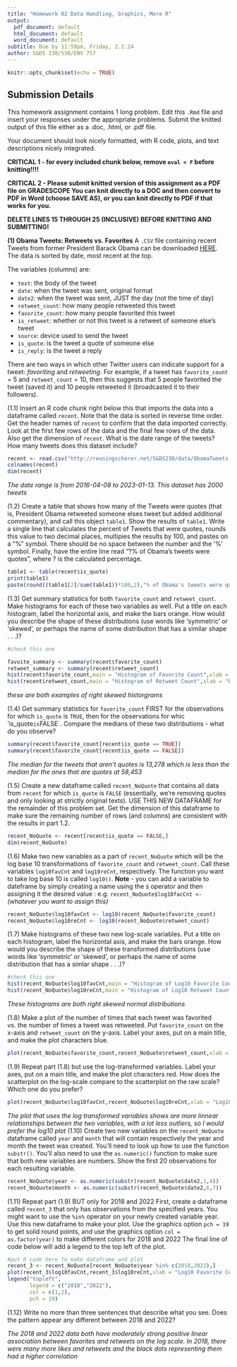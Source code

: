 ---
title: "Homework 02 Data Handling, Graphics, More R"
output:
  pdf_document: default
  html_document: default
  word_document: default
subtitle: Due by 11:59pm, Friday, 2.2.24
author: S&DS 230/530/ENV 757
---

```{r setup, include=FALSE}
knitr::opts_chunk$set(echo = TRUE)
```

## Submission Details

This homework assignment contains 1 long problem. Edit this `.Rmd` file and insert your responses under the appropriate problems. Submit the knitted output of this file either as a .doc, .html, or .pdf file.

Your document should look nicely formatted, with R code, plots, and text descriptions nicely integrated. 

**CRITICAL 1 - for every included chunk below, remove `eval = F` before knitting!!!!**

**CRITICAL 2 - Please submit knitted version of this assignment as a PDF file on GRADESCOPE  You can knit directly to a DOC and then convert to PDF in Word (choose SAVE AS), or you can knit directly to PDF if that works for you.**

**DELETE LINES 15 THROUGH 25 (INCLUSIVE) BEFORE KNITTING AND SUBMITTING!**

**(1) Obama Tweets: Retweets vs. Favorites**  A `.CSV` file containing recent Tweets from former President Barack Obama can be downloaded [HERE](http://reuningscherer.net/S&DS230/data/ObamaTweets.csv).  The data is sorted by date, most recent at the top.

The variables (columns) are:

* `text`: the body of the tweet
* `date`: when the tweet was sent, original format
* `date2`: when the tweet was sent, JUST the day (not the time of day)
* `retweet_count`: how many people retweeted this tweet
* `favorite_count`: how many people favorited this tweet
* `is_retweet`: whether or not this tweet is a retweet of someone else's tweet
* `source`: device used to send the tweet
* `is_quote`: is the tweet a quote of someone else
* `is_reply`: is the tweet a reply


There are two ways in which other Twitter users can indicate support for a tweet: _favoriting_ and _retweeting_. For example, if a tweet has `favorite_count` = 5 and `retweet_count` = 10, then this suggests that 5 people favorited the tweet (saved it) and 10 people retweeted it (broadcasted it to their followers). 

(1.1) Insert an R code chunk right below this that imports the data into a dataframe called `recent`.  Note that the data is sorted in reverse time order.  Get the header names of `recent` to confirm that the data imported correctly.  Look at the first few rows of the data and the final few rows of the data. Also get the dimension of `recent`. What is the date range of the tweets?  How many tweets does this dataset include?  

```{r}
recent <- read.csv("http://reuningscherer.net/S&DS230/data/ObamaTweets.csv")
colnames(recent)
dim(recent)
```
*The date range is from 2016-04-08 to 2023-01-13. This dataset has 2000 tweets*

(1.2) Create a table that shows how many of the Tweets were quotes (that is, President Obama retweeted someone elses tweet but added additional commentary), and call this object `table1`.  Show the results of `table1`.  Write a single line that calculates the percent of Tweets that were quotes, rounds this value to two decimal places, multipies the results by 100, and pastes on a "%" symbol.  There should be no space between the number and the '%' symbol.  Finally, have the entire line read  "?% of Obama's tweets were quotes", where ? is the calculated percentage.

```{r}
table1 <- table(recent$is_quote)
print(table1)
paste(round((table1[2]/sum(table1))*100,2),"% of Obama's tweets were quotes",sep = "")
```

(1.3) Get summary statistics for both `favorite_count` and `retweet_count`.  Make histograms for each of these two variables as well.  Put a title on each histogram, label the horizontal axis, and make the bars orange.  How would you describe the shape of these distributions (use words like 'symmetric' or 'skewed', or perhaps the name of some distribution that has a similar shape . . .)?

```{r}
#check this one

favoite_summary <- summary(recent$favorite_count)
retweet_summary <- summary(recent$retweet_count)
hist(recent$favorite_count,main = "Histogram of Favorite Count",xlab = "Favorite Count",col = "orange")
hist(recent$retweet_count,main = "Histogram of Retweet Count",xlab = "Retweet Count",col = "orange")
```
*these are both examples of right skewed historgrams*

(1.4) Get summary statistics for `favorite_count` FIRST for the observations for which `is_quote` is `TRUE`, then for the observations for whic 'is_quote` is `FALSE`. Compare the medians of these two distributions - what do you observe?

```{r}
summary(recent$favorite_count[recent$is_quote == TRUE])
summary(recent$favorite_count[recent$is_quote == FALSE])
```
*The median for the tweets that aren't quotes is 13,278 which is less than the median for the ones that are quotes at 58,453*

(1.5) Create a new dataframe called `recent_NoQuote` that contains all data from `recent` for which `is_quote` is `FALSE` (essentially, we're removing quotes and only looking at strictly original texts).  USE THIS NEW DATAFRAME for the remainder of this problem set.  Get the dimension of this dataframe to make sure the remaining number of rows (and columns) are consistent with the results in part 1.2.

```{r}
recent_NoQuote <- recent[recent$is_quote == FALSE,]
dim(recent_NoQuote)
```
(1.6) Make two new variables as a part of `recent_NoQuote` which will be the log base 10 transformations of `favorite_count` and `retweet_count`.  Call these variables `log10favCnt` and `log10reCnt`, respectively.  The function you want to take log base 10 is called `log10()`. **Note** - you can add a variable to dateframe by simply creating a name using the `$` operator and then assigning it the desired value : e.g. `recent_NoQuote$log10facCnt <-` *(whatever you want to assign this)*

```{r}
recent_NoQuote$log10favCnt <- log10(recent_NoQuote$favorite_count)
recent_NoQuote$log10reCnt <- log10(recent_NoQuote$retweet_count)
```
(1.7)  Make histograms of these two new log-scale variables. Put a title on each histogram, label the horizontal axis, and make the bars orange.  How would you describe the shape of these transformed distributions (use words like 'symmetric' or 'skewed', or perhaps the name of some distribution that has a simlar shape . . .)?

```{r}
#check this one
hist(recent_NoQuote$log10favCnt,main = "Histogram of Log10 Favorite Count",xlab = "Log10 Favorite Count",col = "orange")
hist(recent_NoQuote$log10reCnt,main = "Histogram of Log10 Retweet Count",xlab = "Log10 Retweet Count",col = "orange")
```

*These histograms are both right skewed normal distributions* 

(1.8)  Make a plot of the number of times that each tweet was favorited vs. the number of times a tweet was retweeted.  Put `favorite_count` on the x-axis and `retweet_count` on the y-axis. Label your axes, put on a main title, and make the plot characters blue.

```{r}
plot(recent_NoQuote$favorite_count,recent_NoQuote$retweet_count,xlab = "Favorite Count",ylab = "Retweet Count",main = "Retweet Count vs. Favorite Count",col = "blue")
```
(1.9) Repeat part (1.8) but use the log-transformed variables.  Label your axes, put on a main title, and make the plot characters red.  How does the scatterplot on the log-scale compare to the scatterplot on the raw scale?  Which one do you prefer?

```{r}
plot(recent_NoQuote$log10favCnt,recent_NoQuote$log10reCnt,xlab = "Log10 Favorite Count",ylab = "Log10 Retweet Count",main = "Log10 Retweet Count vs. Log10 Favorite Count",col = "red")
```

*The plot that uses the log transformed variables shows are more linnear relationships between the two variables, with a lot less outliers, so I would prefer the log10 plot*
(1.10) Create two new variables on the `recent_NoQuote` dataframe called `year` and `month` that will contain respectively the year and month the tweet was created.  You'll need to look up how to use the function `substr()`.  You'll also need to use the `as.numeric()` function to make sure that both new variables are numbers.  Show the first 20 observations for each resulting variable.

```{r}
recent_NoQuote$year <- as.numeric(substr(recent_NoQuote$date2,1,4))
recent_NoQuote$month <- as.numeric(substr(recent_NoQuote$date2,6,7))
```
(1.11)  Repeat part (1.9) BUT only for 2018 and 2022  First, create a dataframe called `recent_3` that only has observations from the specified years.  You might want to use the `%in%` operator on your newly created variable year.  Use this new dataframe to make your plot.   Use the graphics option `pch = 19` to get solid round points, and use the graphics option `col = as.factor(year)` to make different colors for 2018 and 2022  The final line of code below will add a legend to the top left of the plot.

```{r}

#put R code here to make dataframe and plot
recent_3 <- recent_NoQuote[recent_NoQuote$year %in% c(2018,2022),]
plot(recent_3$log10favCnt,recent_3$log10reCnt,xlab = "Log10 Favorite Count",ylab = "Log10 Retweet Count",main = "Log10 Retweet Count vs. Log10 Favorite Count",col = as.factor(recent_3$year),pch = 19)
legend("topleft",
       legend = c("2018","2022"), 
       col = c(1,2), 
       pch = 19)
```

(1.12)  Write no more than three sentences that describe what you see.   Does the pattern appear any different between 2018 and 2022?

*The 2018 and 2022 data both have moderately strong positive linear association between favorites and retweets on the log scale. In 2018, there were many more likes and retweets and the black dots representing them had a higher correlation*


